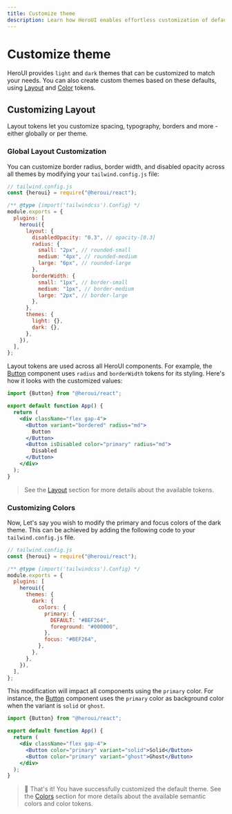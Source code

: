 ```yaml
---
title: Customize theme
description: Learn how HeroUI enables effortless customization of default themes.
---
```


# Customize theme

HeroUI provides `light` and `dark` themes that can be customized to match your needs. You can also create custom themes based on these defaults, using [Layout](/docs/customization/layout) and [Color](/docs/customization/colors) tokens.

<CarbonAd/>

## Customizing Layout

Layout tokens let you customize spacing, typography, borders and more - either globally or per theme.

### Global Layout Customization

You can customize border radius, border width, and disabled opacity across all themes by modifying your `tailwind.config.js` file:

```js {9-19}
// tailwind.config.js
const {heroui} = require("@heroui/react");

/** @type {import('tailwindcss').Config} */
module.exports = {
  plugins: [
    heroui({
      layout: {
        disabledOpacity: "0.3", // opacity-[0.3]
        radius: {
          small: "2px", // rounded-small
          medium: "4px", // rounded-medium
          large: "6px", // rounded-large
        },
        borderWidth: {
          small: "1px", // border-small
          medium: "1px", // border-medium
          large: "2px", // border-large
        },
      },
      themes: {
        light: {},
        dark: {},
      },
    }),
  ],
};
```

Layout tokens are used across all HeroUI components. For example, the [Button](/docs/components/button) component uses `radius` and `borderWidth` tokens for its styling. Here's how it looks with the customized values:


```jsx
import {Button} from "@heroui/react";

export default function App() {
  return (
    <div className="flex gap-4">
      <Button variant="bordered" radius="md">
        Button
      </Button>
      <Button isDisabled color="primary" radius="md">
        Disabled
      </Button>
    </div>
  );
}
```

<Spacer y={4} />


<CodeDemo title="Custom layout example" showEditor={false} files={customLayout} />

> See the [Layout](/docs/customization/layout#default-layout) section for more details about the available tokens.

### Customizing Colors

Now, Let's say you wish to modify the primary and focus colors of the dark theme. This can 
be achieved by adding the following code to your `tailwind.config.js` file.

```js {10-16}
// tailwind.config.js
const {heroui} = require("@heroui/react");

/** @type {import('tailwindcss').Config} */
module.exports = {
  plugins: [
    heroui({
      themes: {
        dark: {
          colors: {
            primary: {
              DEFAULT: "#BEF264",
              foreground: "#000000",
            },
            focus: "#BEF264",
          },
        },
      },
    }),
  ],
};
```

This modification will impact all components using the `primary` color. For instance, 
the [Button](/docs/components/button) component uses the `primary` color as background color when the 
variant is `solid` or `ghost`.

```jsx
import {Button} from "@heroui/react";

export default function App() {
  return (
    <div className="flex gap-4">
      <Button color="primary" variant="solid">Solid</Button>
      <Button color="primary" variant="ghost">Ghost</Button>
    </div>
  );
}
```

<Spacer y={4} />


<CodeDemo title="Custom colors example" showEditor={false} files={customColors} />

> 🎉 That's it! You have successfully customized the default theme. See the [Colors](/docs/customization/colors) 
> section for more details about the available semantic colors and color tokens. 
